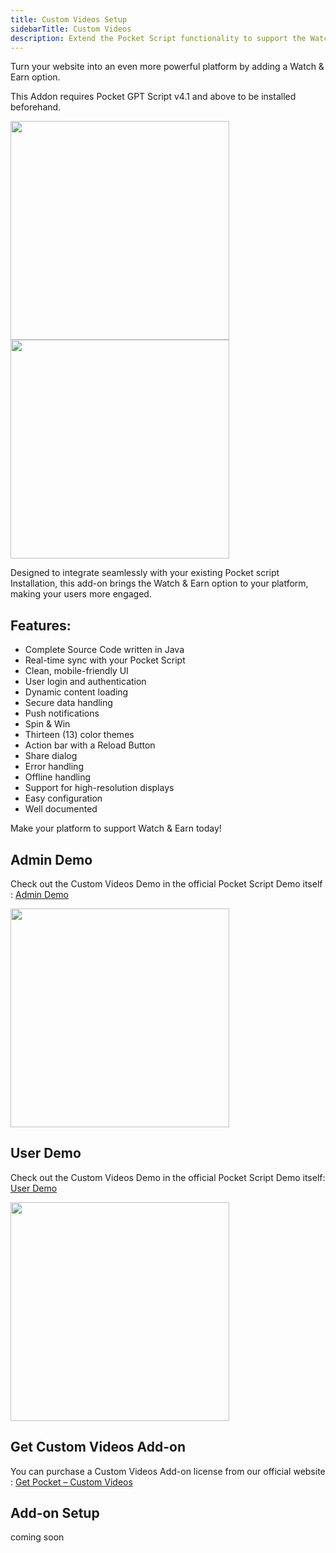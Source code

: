 ```yaml
---
title: Custom Videos Setup
sidebarTitle: Custom Videos
description: Extend the Pocket Script functionality to support the Watch & Earn feature.
---
```

Turn your website into an even more powerful platform by adding a Watch & Earn option.

This Addon requires Pocket GPT Script v4.1 and above to be installed beforehand.

<img height="350" src="/images/add-on-custom-videos_inline.png" /><img height="350" src="/images/add-on-custom-videos_inline.png" />

Designed to integrate seamlessly with your existing Pocket script Installation, this add-on brings the Watch & Earn option to your platform, making your users more engaged.

## Features:
- Complete Source Code written in Java
- Real-time sync with your Pocket Script  
- Clean, mobile-friendly UI  
- User login and authentication  
- Dynamic content loading  
- Secure data handling  
- Push notifications
- Spin & Win
- Thirteen (13) color themes
- Action bar with a Reload Button
- Share dialog
- Error handling
- Offline handling
- Support for high-resolution displays
- Easy configuration
- Well documented 

Make your platform to support Watch & Earn today!

## Admin Demo

Check out the Custom Videos Demo in the official Pocket Script Demo itself : [Admin Demo](https://pocket.droidoxy.com/admin/videos.php)

<img height="350" src="/images/add-on-cv-admin-demo.png" />


## User Demo

Check out the Custom Videos Demo in the official Pocket Script Demo itself: [User Demo](https://pocket.droidoxy.com/dashboard/index.php)

<img height="350" src="/images/add-on-cv-user-demo.png" />

## Get Custom Videos Add-on

You can purchase a Custom Videos Add-on license from our official website : [Get Pocket – Custom Videos](https://www.droidoxy.com/item/custom-videos/)

## Add-on Setup

coming soon
